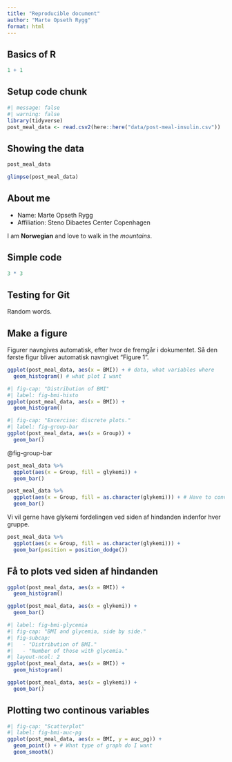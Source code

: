 ```yaml
---
title: "Reproducible document"
author: "Marte Opseth Rygg"
format: html
---
```


## Basics of R

```r
1 + 1
```

## Setup code chunk 

```r
#| message: false
#| warning: false
library(tidyverse)
post_meal_data <- read.csv2(here::here("data/post-meal-insulin.csv"))
```

## Showing the data 

```r
post_meal_data
```


```r
glimpse(post_meal_data)
```


## About me 

- Name: Marte Opseth Rygg
- Affiliation: Steno Dibaetes Center Copenhagen 

I am **Norwegian** and love to walk in the *mountains*.

## Simple code 

```r
3 * 3
```

## Testing for Git 

Random words. 

## Make a figure 

Figurer navngives automatisk, efter hvor de fremgår i dokumentet. Så den første figur bliver automatisk navngivet "Figure 1". 

```r
ggplot(post_meal_data, aes(x = BMI)) + # data, what variables where
  geom_histogram() # what plot I want
```


```r
#| fig-cap: "Distribution of BMI"
#| label: fig-bmi-histo
ggplot(post_meal_data, aes(x = BMI)) +
  geom_histogram()
```


```r
#| fig-cap: "Excercise: discrete plots."
#| label: fig-group-bar
ggplot(post_meal_data, aes(x = Group)) +
  geom_bar()
```

@fig-group-bar

```r
post_meal_data %>%
  ggplot(aes(x = Group, fill = glykemi)) +
  geom_bar()
```
```r
post_meal_data %>%
  ggplot(aes(x = Group, fill = as.character(glykemi))) + # Have to convert glykemi fra numeric til vector
  geom_bar()
```

Vi vil gerne have glykemi fordelingen ved siden af hindanden indenfor hver gruppe. 

```r
post_meal_data %>%
  ggplot(aes(x = Group, fill = as.character(glykemi))) +
  geom_bar(position = position_dodge())
```

## Få to plots ved siden af hindanden 

```r
ggplot(post_meal_data, aes(x = BMI)) +
  geom_histogram()
```

```r
ggplot(post_meal_data, aes(x = glykemi)) +
  geom_bar()
```

```r
#| label: fig-bmi-glycemia
#| fig-cap: "BMI and glycemia, side by side."
#| fig-subcap:
#|   - "Distribution of BMI."
#|   - "Number of those with glycemia."
#| layout-ncol: 2
ggplot(post_meal_data, aes(x = BMI)) +
  geom_histogram()

ggplot(post_meal_data, aes(x = glykemi)) +
  geom_bar()
```

## Plotting two continous variables 

```r
#| fig-cap: "Scatterplot"
#| label: fig-bmi-auc-pg
ggplot(post_meal_data, aes(x = BMI, y = auc_pg)) +
  geom_point() + # What type of graph do I want 
  geom_smooth() 
```

